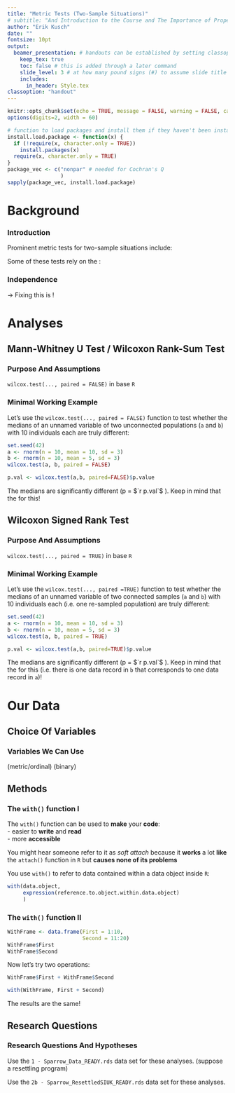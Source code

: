 ```yaml
---
title: "Metric Tests (Two-Sample Situations)"
# subtitle: "And Introduction to the Course and The Importance of Proper Statistics"
author: "Erik Kusch"
date: ""
fontsize: 10pt
output: 
  beamer_presentation: # handouts can be established by setting classoption: "handout" instead of classoption: t
    keep_tex: true
    toc: false # this is added through a later command
    slide_level: 3 # at how many pound signs (#) to assume slide title level
    includes:
      in_header: Style.tex
classoption: "handout"
---
```


```r
knitr::opts_chunk$set(echo = TRUE, message = FALSE, warning = FALSE, cache = TRUE, cache.lazy=TRUE, tidy.opts=list(width.cutoff=50),tidy=TRUE, fig.height=8)
options(digits=2, width = 60)

# function to load packages and install them if they haven't been installed yet
install.load.package <- function(x) {
  if (!require(x, character.only = TRUE))
    install.packages(x)
  require(x, character.only = TRUE)
}
package_vec <- c("nonpar" # needed for Cochran's Q
                 )
sapply(package_vec, install.load.package)
```

<!--- ####### TOC (use this if you want ## headers to be included in the toc)--------------------
---------------------------------------  --->

\tableofcontents[subsubsectionstyle=hide]

<!--- ####### Inferential Statistics-------------------------------------------------------------
---------------------------------------  --->
# Background
### Introduction
\begin{center}
Metric tests are used to compare parameters of metric/ordinal variable values among groups/individuals.
\end{center}
\pause
\vspace{.2cm}
Prominent metric tests for two-sample situations include:
\begin{itemize}
\item \textbf{Mann-Whitney U Test}
\item \textbf{Wilcoxon Signed Rank Test}
\item t Test (dealt with in seminar 12)
\item ...
\end{itemize}
\vspace{.2cm}
\pause

Some of these tests rely on the \textbf{assumption of independence}:

\begin{tcolorbox}[colback=burgundy!5,colframe=burgundy!40!black,title=]
\centering The assumption of independence is a \textbf{crucial prerequisite} to many statistical procedures!
\end{tcolorbox}

### Independence
\small
\begincols[T]
  \begincol{.5\linewidth}
  \pause
    \textbf{Theory:}
    \begin{itemize}
    \pause
    \item Even the smallest dependence in your data can turn into heavily biased results (which may be undetectable).
    \pause
    \item A dependence is a connection between/within the data.
    \pause
    \item The assumption of independence relies on the absence of any connection in your data that haven't been accounted for in your approach (accounting for it is difficult).
    \end{itemize} 
\endcol
\begincol{.5\linewidth}
  \pause
    \textbf{Independent data:}
    \begin{itemize}
    \pause
    \item \textit{Between Groups}\\
    Groups of data records should be pulled from different individuals.
    \pause
    \item \textit{Within Groups}\\
    Data values within the same group are not to influence one another.
    \pause
    \item  \textit{Within Individuals}\\
    Data values recorded for one individual should not influence each other. This is often an issue with repeated measurement approaches.
    \end{itemize} 
\endcol
\endcols
\vspace{10pt}
\pause
\centering $\rightarrow$ Fixing this \textit{after data collection} is \textbf{almost impossible}!

# Analyses
## Mann-Whitney U Test / Wilcoxon Rank-Sum Test
### Purpose And Assumptions
\textbf{Mann-Whitney U Test} \flushright `wilcox.test(..., paired = FALSE)` in base `R`  
\vspace{-10pt}
\begin{table}[c]
  \centering
  \resizebox{\textwidth}{!}{%
  \begin{tabular}{L{0.2\linewidth}L{0.8\linewidth}}
    \textit{Purpose:} &  To identify whether groups of variable values are different from one another. \vspace{5pt} \\
    \pause
    $H_0$ & \textit{There is no difference in characteristics of the response variable values in dependence of the classes of the predictor variable.}\\
    \pause
    \textit{Assumptions:} & 
      \begin{itemize}
      \item Predictor variable is binary
      \item Response variable is ordinal or metric
      \item Variable values are \textbf{independent} (not paired)
      \end{itemize}
     \\
  \end{tabular}}
\end{table}

### Minimal Working Example
Let's use the `wilcox.test(..., paired = FALSE)` function to test whether the medians of an unnamed variable of two unconnected populations (`a` and `b`) with 10 individuals each are truly different:
\vspace{.2cm}
\scriptsize
```r
set.seed(42)
a <- rnorm(n = 10, mean = 10, sd = 3)
b <- rnorm(n = 10, mean = 5, sd = 3)
wilcox.test(a, b, paired = FALSE)
```

```r
p.val <- wilcox.test(a,b, paired=FALSE)$p.value
```
\vspace{.2cm}
\normalsize
The medians are significantly different (p = $`r p.val`$ ). Keep in mind that the \textbf{populations do not have to be of the same size} for this!

## Wilcoxon Signed Rank Test
### Purpose And Assumptions
\textbf{Wilcoxon Signed Rank Test} \flushright `wilcox.test(..., paired = TRUE)` in base `R`  
\vspace{-10pt}
\begin{table}[c]
  \centering
  \resizebox{\textwidth}{!}{%
  \begin{tabular}{L{0.2\linewidth}L{0.8\linewidth}}
    \textit{Purpose:} &  To identify whether groups of variable values in a repeated sampling set-up are different from one another. \vspace{5pt} \\
    \pause
    $H_0$ & \textit{There is no difference in characteristics of the response variable values in dependence of the classes of the predictor variable.}\\
    \pause
    \textit{Assumptions:} & 
      \begin{itemize}
      \item Predictor variable is binary
      \item Response variable is ordinal or metric
      \item Variable values are \textbf{dependent} (paired)
      \end{itemize}
     \\
  \end{tabular}}
\end{table}

### Minimal Working Example
Let's use the `wilcox.test(..., paired =TRUE)` function to test whether the medians of an unnamed variable of two connected samples (`a` and `b`) with 10 individuals each (i.e. one re-sampled population) are truly different:
\vspace{.2cm}
\scriptsize
```r
set.seed(42)
a <- rnorm(n = 10, mean = 10, sd = 3)
b <- rnorm(n = 10, mean = 5, sd = 3)
wilcox.test(a, b, paired = TRUE)
```

```r
p.val <- wilcox.test(a,b, paired=TRUE)$p.value
```
\vspace{.2cm}
\normalsize
The medians are significantly different (p = $`r p.val`$ ). Keep in mind that the \textbf{samples have to be of the same size} for this (i.e. there is one data record in `b` that corresponds to one data record in `a`)!

# Our Data
## Choice Of Variables
### Variables We Can Use

\begincols[T]
  \begincol{.5\linewidth}
    \textbf{Response variables} (metric/ordinal)
    \visible<2->{
    \begin{itemize}
    \item Weight
    \item Height
    \item Wing Chord
    \item Nesting Height
    \item Number of Eggs
    \item Egg Weight
    \item Home Range
    \end{itemize} 
    }
\endcol
\begincol{.5\linewidth}
  \pause \pause
    \textbf{Predictor variables} (binary)
    \visible<4->{
    \begin{itemize}
    \item Population Status (Introduced vs. Native)
    \item Sex (Male vs. Female)
    \item Nesting Site (Tree vs. Shrub)
    \item Predator Presence (Yes vs. No)
    \item Predator Type (Avian vs. Non-Avian)
    \item Climate (Continental vs. Coastal)
    \end{itemize} 
    }
\endcol
\endcols

## Methods
### The `with()` function I
The `with()` function can be used to **make** your **code**:  
- easier to **write** and **read**  
- more **accessible**  

\vspace{10pt}

\pause

You might hear someone refer to it as *soft attach* because it **works** a lot **like** the `attach()` function in `R` but **causes none of its problems**

\vspace{10pt}

\pause

You use `with()` to refer to data contained within a data object inside `R`:
```r
with(data.object, 
     expression(reference.to.object.within.data.object)
     )
```

### The `with()` function II
```r
WithFrame <- data.frame(First = 1:10,
                        Second = 11:20)
WithFrame$First
WithFrame$Second
```
\vspace{.5cm}
\centering Now let's try two operations:
\scriptsize
\begincols[T]
  \begincol{.5\linewidth}
  
```r
WithFrame$First + WithFrame$Second
```
\endcol
\begincol{.5\linewidth}
```r
with(WithFrame, First + Second)
```
\endcol
\endcols
\vspace{.3cm}
\normalsize The results are the same!

## Research Questions
### Research Questions And Hypotheses
\begin{center}
So which of our major research questions (seminar 6) can we answer?
\end{center}

\small
\begincols[T]
  \begincol{.5\linewidth}
  \pause
    \textbf{Mann Whitney U Test}
    \begin{itemize}
    \item \textit{Climate Warming/Extremes:} Does sparrow morphology depend on climate?
    \item \textit{Predation:} Does nesting height depend on predator characteristics?
    \item \textit{Competition:} Does home range depend on climate?
    \item \textit{Sexual Dimorphism:} Does sparrow morphology depend on sex?
    \end{itemize} 
    \raggedright Use the `1 - Sparrow_Data_READY.rds` data set for these analyses.
\endcol
\begincol{.5\linewidth}
  \pause
    \textbf{Wilcoxon Signed Rank Test} (suppose a resettling program)
    \begin{itemize}
    \item \textit{Climate Warming/Extremes:} Does sparrow morphology change depend on climate?
    \item \textit{Predation:} Does nesting height depend on predator characteristics?
    \item \textit{Competition:} Does home range depend on climate?
    \end{itemize} 
    \raggedright Use the `2b - Sparrow_ResettledSIUK_READY.rds` data set for these analyses.
\endcol
\endcols